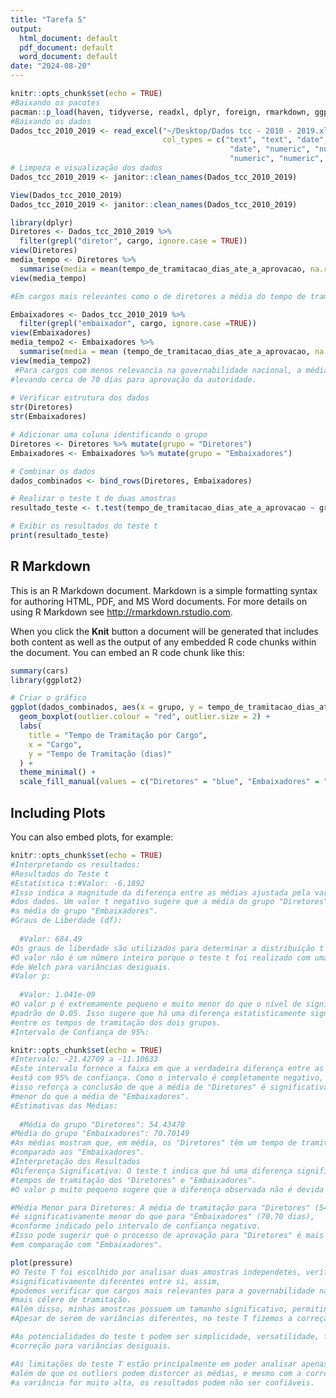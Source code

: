 ```yaml
---
title: "Tarefa 5"
output:
  html_document: default
  pdf_document: default
  word_document: default
date: "2024-08-20"
---
```


```r
knitr::opts_chunk$set(echo = TRUE)
#Baixando os pacotes
pacman::p_load(haven, tidyverse, readxl, dplyr, foreign, rmarkdown, ggplot2)
#Baixando os dados
Dados_tcc_2010_2019 <- read_excel("~/Desktop/Dados tcc - 2010 - 2019.xlsx", 
                                  col_types = c("text", "text", "date", 
                                                 "date", "numeric", "numeric", "numeric", 
                                                 "numeric", "numeric", "numeric"))
# Limpeza e visualização dos dados
Dados_tcc_2010_2019 <- janitor::clean_names(Dados_tcc_2010_2019)

View(Dados_tcc_2010_2019)
Dados_tcc_2010_2019 <- janitor::clean_names(Dados_tcc_2010_2019)

library(dplyr)
Diretores <- Dados_tcc_2010_2019 %>%
  filter(grepl("diretor", cargo, ignore.case = TRUE))
view(Diretores)
media_tempo <- Diretores %>%
  summarise(media = mean(tempo_de_tramitacao_dias_ate_a_aprovacao, na.rm = TRUE))
view(media_tempo)

#Em cargos mais relevantes como o de diretores a média do tempo de tramitação é de 37 dias

Embaixadores <- Dados_tcc_2010_2019 %>%
  filter(grepl("embaixador", cargo, ignore.case =TRUE))
view(Embaixadores)
media_tempo2 <- Embaixadores %>%
  summarise(media = mean (tempo_de_tramitacao_dias_ate_a_aprovacao, na.rm = TRUE))
view(media_tempo2)
 #Para cargos com menos relevancia na governabilidade nacional, a média de aprovação é maior, 
#levando cerca de 70 dias para aprovação da autoridade.
  
# Verificar estrutura dos dados
str(Diretores)
str(Embaixadores)

# Adicionar uma coluna identificando o grupo
Diretores <- Diretores %>% mutate(grupo = "Diretores")
Embaixadores <- Embaixadores %>% mutate(grupo = "Embaixadores")

# Combinar os dados
dados_combinados <- bind_rows(Diretores, Embaixadores)

# Realizar o teste t de duas amostras
resultado_teste <- t.test(tempo_de_tramitacao_dias_ate_a_aprovacao ~ grupo, data = dados_combinados)

# Exibir os resultados do teste t
print(resultado_teste)

```

## R Markdown

This is an R Markdown document. Markdown is a simple formatting syntax for authoring HTML, PDF, and MS Word documents. For more details on using R Markdown see <http://rmarkdown.rstudio.com>.

When you click the **Knit** button a document will be generated that includes both content as well as the output of any embedded R code chunks within the document. You can embed an R code chunk like this:

```r
summary(cars)
library(ggplot2)

# Criar o gráfico
ggplot(dados_combinados, aes(x = grupo, y = tempo_de_tramitacao_dias_ate_a_aprovacao, fill = grupo)) +
  geom_boxplot(outlier.colour = "red", outlier.size = 2) +
  labs(
    title = "Tempo de Tramitação por Cargo",
    x = "Cargo",
    y = "Tempo de Tramitação (dias)"
  ) +
  theme_minimal() +
  scale_fill_manual(values = c("Diretores" = "blue", "Embaixadores" = "green"))

```

## Including Plots

You can also embed plots, for example:

```r
knitr::opts_chunk$set(echo = TRUE)
#Interpretando os resultados:
#Resultados do Teste t
#Estatística t:#Valor: -6.1892
#Isso indica a magnitude da diferença entre as médias ajustada pela variabilidade 
#dos dados. Um valor t negativo sugere que a média do grupo "Diretores" é menor do que 
#a média do grupo "Embaixadores".
#Graus de Liberdade (df):
  
  #Valor: 684.49
#Os graus de liberdade são utilizados para determinar a distribuição t apropriada. 
#O valor não é um número inteiro porque o teste t foi realizado com uma correção 
#de Welch para variâncias desiguais.
#Valor p:
  
  #Valor: 1.041e-09
#O valor p é extremamente pequeno e muito menor do que o nível de significância 
#padrão de 0.05. Isso sugere que há uma diferença estatisticamente significativa 
#entre os tempos de tramitação dos dois grupos.
#Intervalo de Confiança de 95%:
```

```r
knitr::opts_chunk$set(echo = TRUE)
#Intervalo: -21.42709 a -11.10633
#Este intervalo fornece a faixa em que a verdadeira diferença entre as médias 
#está com 95% de confiança. Como o intervalo é completamente negativo, 
#isso reforça a conclusão de que a média de "Diretores" é significativamente 
#menor do que a média de "Embaixadores".
#Estimativas das Médias:
  
  #Média do grupo "Diretores": 54.43478
#Média do grupo "Embaixadores": 70.70149
#As médias mostram que, em média, os "Diretores" têm um tempo de tramitação menor 
#comparado aos "Embaixadores".
#Interpretação dos Resultados
#Diferença Significativa: O teste t indica que há uma diferença significativa entre os 
#tempos de tramitação dos "Diretores" e "Embaixadores". 
#O valor p muito pequeno sugere que a diferença observada não é devida ao acaso.

#Média Menor para Diretores: A média de tramitação para "Diretores" (54.43 dias) 
#é significativamente menor do que para "Embaixadores" (70.70 dias), 
#conforme indicado pelo intervalo de confiança negativo. 
#Isso pode sugerir que o processo de aprovação para "Diretores" é mais rápido 
#em comparação com "Embaixadores".

```

```r
plot(pressure)
#O Teste T foi escolhido por analisar duas amostras independetes, verificando se são 
#significativamente diferentes entre si, assim, 
#podemos verificar que cargos mais relevantes para a governabilidade nacional tem um processo
#mais célere de tramitação.
#Além disso, minhas amostras possuem um tamanho significativo, permitindo o uso do teste t.
#Apesar de serem de variâncias diferentes, no teste T fizemos a correção de Welch.

#As potencialidades do teste t podem ser simplicidade, versatilidade, flexibilidade e
#correção para variâncias desiguais.

#As limitações do teste T estão principalmente em poder analisar apenas dois grupos,
#além de que os outliers podem distorcer as médias, e mesmo com a correção de Welch, se 
#a variância for muito alta, os resultados podem não ser confiáveis. 
```
